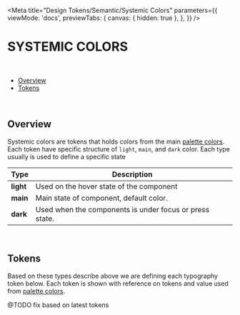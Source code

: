 
<Meta
  title="Design Tokens/Semantic/Systemic Colors"
  parameters={{
    viewMode: 'docs',
    previewTabs: {
      canvas: { hidden: true },
    },
  }}
/>

# SYSTEMIC COLORS

<br />

- [Overview](#overview)
- [Tokens](#tokens)

<br />

## Overview

Systemic colors are tokens that holds colors from the main [palette colors](?path=/docs/guide-colors--page). Each token have specific structure of `light`, `main`, and `dark` color.
Each type usually is used to define a specific state

| Type      | Description                                             |
| --------- | ------------------------------------------------------- |
| **light** | Used on the hover state of the component                |
| **main**  | Main state of component, default color.                 |
| **dark**  | Used when the components is under focus or press state. |

<br />

## Tokens

Based on these types describe above we are defining each typography token below. Each token is shown with reference on tokens and value used from [palette colors](?path=/docs/guide-colors--page).

@TODO fix based on latest tokens

<TokenBackgroundColorsShowcase />

